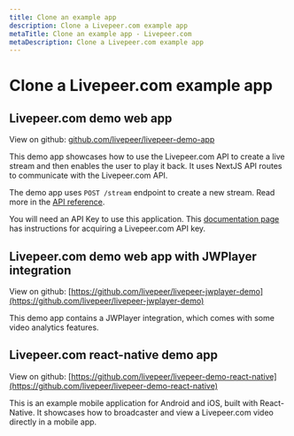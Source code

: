 ```yaml
---
title: Clone an example app
description: Clone a Livepeer.com example app
metaTitle: Clone an example app - Livepeer.com
metaDescription: Clone a Livepeer.com example app
---
```


# Clone a Livepeer.com example app

## Livepeer.com demo web app

View on github:
[github.com/livepeer/livepeer-demo-app](https://github.com/livepeer/livepeer-demo-app)

This demo app showcases how to use the Livepeer.com API to create a live stream
and then enables the user to play it back. It uses NextJS API routes to
communicate with the Livepeer.com API.

The demo app uses `POST /stream` endpoint to create a new stream. Read more in
the [API reference](/docs/api-reference/stream/post-stream).

You will need an API Key to use this application. This
[documentation page](/docs/guides/start-live-streaming/api-key) has instructions
for acquiring a Livepeer.com API key.

## Livepeer.com demo web app with JWPlayer integration

View on github:
[https://github.com/livepeer/livepeer-jwplayer-demo](https://github.com/livepeer/livepeer-jwplayer-demo)

This demo app contains a JWPlayer integration, which comes with some video
analytics features.

## Livepeer.com react-native demo app

View on github:
[https://github.com/livepeer/livepeer-demo-react-native](https://github.com/livepeer/livepeer-demo-react-native)

This is an example mobile application for Android and iOS, built with
React-Native. It showcases how to broadcaster and view a Livepeer.com video
directly in a mobile app.
